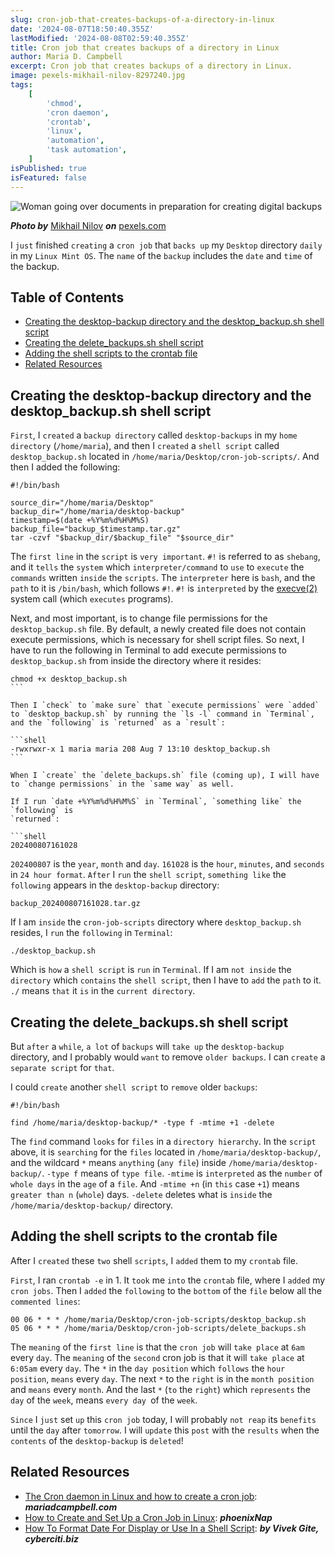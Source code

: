 ```yaml
---
slug: cron-job-that-creates-backups-of-a-directory-in-linux
date: '2024-08-07T18:50:40.355Z'
lastModified: '2024-08-08T02:59:40.355Z'
title: Cron job that creates backups of a directory in Linux
author: Maria D. Campbell
excerpt: Cron job that creates backups of a directory in Linux.
image: pexels-mikhail-nilov-8297240.jpg
tags:
    [
        'chmod',
        'cron daemon',
        'crontab',
        'linux',
        'automation',
        'task automation',
    ]
isPublished: true
isFeatured: false
---
```


![Woman going over documents in preparation for creating digital backups](pexels-mikhail-nilov-8297240.jpg)

**_Photo by_** [Mikhail Nilov](https://www.pexels.com/@mikhail-nilov/) **_on_**
[pexels.com](https://www.pexels.com/photo/an-exhausted-woman-reading-documents-8297240/)

I `just` finished `creating` a `cron job` that `backs up` my `Desktop` directory
`daily` in my `Linux Mint OS`. The `name` of the `backup` includes the `date`
and `time` of the backup.

## Table of Contents

-   [Creating the desktop-backup directory and the desktop_backup.sh shell script](#creating-the-desktop-backup-directory-and-the-desktop-backupsh-shell-script)
-   [Creating the delete_backups.sh shell script](#creating-the-delete-backupssh-shell-script)
-   [Adding the shell scripts to the crontab file](#adding-the-shell-scripts-to-the-crontab-file)
-   [Related Resources](#related-resources)

## Creating the desktop-backup directory and the desktop_backup.sh shell script

`First`, I `created` a `backup directory` called `desktop-backups` in my
`home directory` (`/home/maria`), and then I `created` a `shell script` called
`desktop_backup.sh` located in `/home/maria/Desktop/cron-job-scripts/`. And then
I added the following:

```shell
#!/bin/bash

source_dir="/home/maria/Desktop"
backup_dir="/home/maria/desktop-backup"
timestamp=$(date +%Y%m%d%H%M%S)
backup_file="backup_$timestamp.tar.gz"
tar -czvf "$backup_dir/$backup_file" "$source_dir"
```

The `first line` in the `script` is `very important`. `#!` is referred to as
`shebang`, and it `tells` the `system` which `interpreter/command` to `use` to
`execute` the `commands` written `inside` the `scripts`. The `interpreter` here
is `bash`, and the `path` to it is `/bin/bash`, which follows `#!`. `#!` is
`interpreted` by the [execve(2)](https://linux.die.net/man/2/execve) system call
(which `executes` programs).

Next, and most important, is to change file permissions for the
`desktop_backup.sh` file. By default, a newly created file does not contain
execute permissions, which is necessary for shell script files. So next, I have
to run the following in Terminal to add execute permissions to
`desktop_backup.sh` from inside the directory where it resides:

````shell
chmod +x desktop_backup.sh
```

Then I `check` to `make sure` that `execute permissions` were `added` to `desktop_backup.sh` by running the `ls -l` command in `Terminal`, and the `following` is `returned` as a `result`:

```shell
-rwxrwxr-x 1 maria maria 208 Aug 7 13:10 desktop_backup.sh
```

When I `create` the `delete_backups.sh` file (coming up), I will have to `change permissions` in the `same way` as well.

If I run `date +%Y%m%d%H%M%S` in `Terminal`, `something like` the `following` is
`returned`:

```shell
202400807161028
````

`202400807` is the `year`, `month` and `day`. `161028` is the `hour`, `minutes`,
and `seconds` in `24 hour format`. `After` I `run` the `shell script`,
`something like` the `following` appears in the `desktop-backup` directory:

```shell
backup_202400807161028.tar.gz
```

If I am `inside` the `cron-job-scripts` directory where `desktop_backup.sh`
resides, I `run` the `following` in `Terminal`:

```Shell
./desktop_backup.sh
```

Which is `how` a `shell script` is `run` in `Terminal`. If I am `not inside` the
`directory` which `contains` the `shell script`, then I have to `add` the `path`
to it. `./` means `that` it `is` in the `current directory`.

## Creating the delete_backups.sh shell script

But `after` a `while`, `a lot` of `backups` will `take up` the `desktop-backup`
directory, and I probably would `want` to remove `older backups`. I can `create`
a `separate script` for `that`.

I could `create` another `shell script` to `remove` older `backups`:

```shell
#!/bin/bash

find /home/maria/desktop-backup/* -type f -mtime +1 -delete
```

The `find` command `looks` for `files` in a `directory hierarchy`. In the
`script` above, it is `searching` for the `files` located in
`/home/maria/desktop-backup/`, and the wildcard `*` means `anything`
(`any file`) inside `/home/maria/desktop-backup/`. `-type f` means of
`type file`. `-mtime` is `interpreted` as the `number` of `whole days` in the
`age` of a `file`. And `-mtime +n` (in `this` case `+1`) means `greater than n`
(`whole`) days. `-delete` deletes what is `inside` the
`/home/maria/desktop-backup/` directory.

## Adding the shell scripts to the crontab file

After I `created` these `two` shell `scripts`, I `added` them to my `crontab`
file.

`First`, I ran `crontab -e` in 1. It `took` me `into` the `crontab` file, where
I `added` my `cron jobs`. Then I `added` the `following` to the `bottom` of the
`file` below all the `commented lines`:

```shell
00 06 * * * /home/maria/Desktop/cron-job-scripts/desktop_backup.sh
05 06 * * * /home/maria/Desktop/cron-job-scripts/delete_backups.sh
```

The `meaning` of the `first line` is that the `cron job` will `take place` at
`6am` every `day`. The `meaning` of the `second` cron job is that it will
`take place` at `6:05am` every `day`. The `*` in the `day position` which
`follows` the `hour position`, `means` every `day`. The next `*` to the `right`
is in the `month position` and `means` every `month`. And the last `*` (`to` the
`right`) which `represents` the `day` of the `week`, means `every day `of the
`week`.

`Since` I `just` set `up` this `cron job` today, I will probably `not reap` its
`benefits` until the `day` after `tomorrow`. I will `update` this `post` with
the `results` when the `contents` of the `desktop-backup` is `deleted`!

## Related Resources

-   [The Cron daemon in Linux and how to create a cron job](/blog/the-cron-daemon-in-linux-and-how-to-create-a-cron-job):
    **_mariadcampbell.com_**
-   [How to Create and Set Up a Cron Job in Linux](https://phoenixnap.com/kb/set-up-cron-job-linux):
    **_phoenixNap_**
-   [How To Format Date For Display or Use In a Shell Script](https://www.cyberciti.biz/faq/linux-unix-formatting-dates-for-display/):
    **_by Vivek Gite, cyberciti.biz_**

